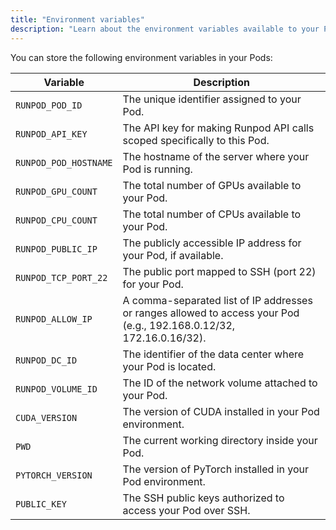 ```yaml
---
title: "Environment variables"
description: "Learn about the environment variables available to your Pods"
---
```


You can store the following environment variables in your Pods:

| Variable              | Description                                                                                      |
| --------------------- | ------------------------------------------------------------------------------------------------ |
| `RUNPOD_POD_ID`       | The unique identifier assigned to your Pod.                                                      |
| `RUNPOD_API_KEY`      | The API key for making Runpod API calls scoped specifically to this Pod.                         |
| `RUNPOD_POD_HOSTNAME` | The hostname of the server where your Pod is running.                                            |
| `RUNPOD_GPU_COUNT`    | The total number of GPUs available to your Pod.                                                  |
| `RUNPOD_CPU_COUNT`    | The total number of CPUs available to your Pod.                                                  |
| `RUNPOD_PUBLIC_IP`    | The publicly accessible IP address for your Pod, if available.                                   |
| `RUNPOD_TCP_PORT_22`  | The public port mapped to SSH (port 22) for your Pod.                                            |
| `RUNPOD_ALLOW_IP`     | A comma-separated list of IP addresses or ranges allowed to access your Pod (e.g., 192.168.0.12/32, 172.16.0.16/32). |
| `RUNPOD_DC_ID`        | The identifier of the data center where your Pod is located.                                     |
| `RUNPOD_VOLUME_ID`    | The ID of the network volume attached to your Pod.                                               |
| `CUDA_VERSION`        | The version of CUDA installed in your Pod environment.                                           |
| `PWD`                 | The current working directory inside your Pod.                                                   |
| `PYTORCH_VERSION`     | The version of PyTorch installed in your Pod environment.                                        |
| `PUBLIC_KEY`          | The SSH public keys authorized to access your Pod over SSH.                                  |